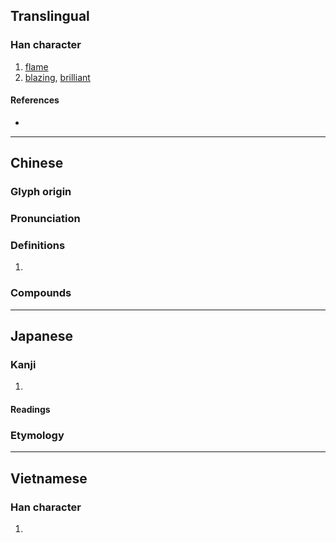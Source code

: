 {{also|焰|焔}}
{{character info}}
==Translingual==

===Han character===
{{Han char|rn=86|rad=火|as=12|sn=16|four=29789|canj=NXFF|ids=⿰臽炎}}

# [[flame]]
# [[blazing]], [[brilliant]]

====References====
* {{Han ref|kx=0682.080|dkj=19395|dj=1094.070|hdz=32235.100|uh=71C4|ud=29124|bh=BF56|bd=48982}}

----

==Chinese==
{{zh-forms}}

===Glyph origin===
{{Han etym}}

===Pronunciation===
{{zh-pron
|m=yàn
|c=
|mn=
|mc=y
|oc=y
|cat=n
}}

===Definitions===
{{zh-hanzi}}

# {{zh-alt-form|焰|[[flame]]}}

===Compounds===
{{zh-der|火燄|氣燄|光燄|凶燄|燄燄|氣燄高張|烈燄|煙燄障天}}

----

==Japanese==

===Kanji===
{{ja-kanji|grade=|rs=火12}}

# {{rfdef|ja|sort=火12}}

====Readings====
{{ja-readings
|goon=えん<えん<えむ
|kanon=えん<えん<えむ
|kun=ほのお-<ほのほ-
}}

===Etymology===
{{ja-see|炎}}

----

==Vietnamese==

===Han character===
{{vi-readings|reading=diễm|rs=火12}}

# {{rfdef|vi|sort=火12}}